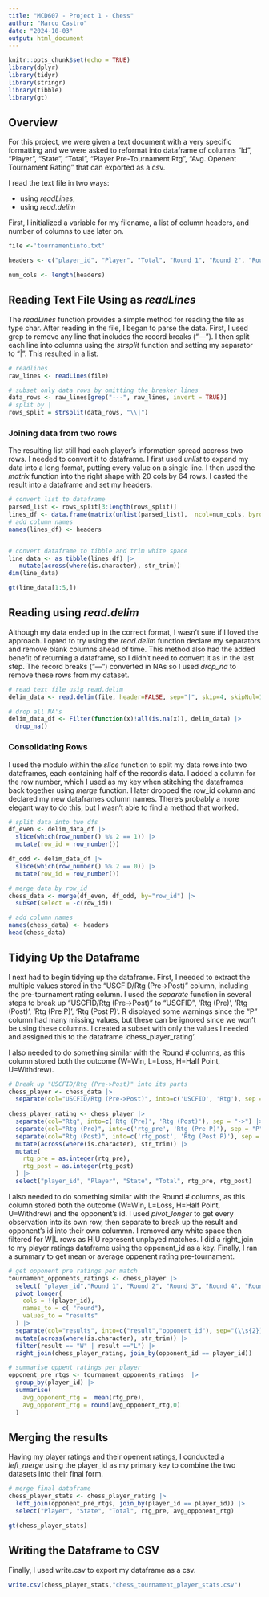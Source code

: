 ```yaml
---
title: "MCD607 - Project 1 - Chess"
author: "Marco Castro"
date: "2024-10-03"
output: html_document
---
```


```r
knitr::opts_chunk$set(echo = TRUE)
library(dplyr)
library(tidyr)
library(stringr)
library(tibble)
library(gt)
```

## Overview

For this project, we were given a text document with a very specific formatting and we were asked to reformat into dataframe of columns "Id", "Player", "State", "Total", "Player Pre-Tournament Rtg", "Avg. Openent Tournament Rating" that can exported as a csv.

I read the text file in two ways: 

- using _readLines_, 
- using _read.delim_

First, I initialized a variable for my filename, a list of column headers, and number of columns to use later on.

```r

file <-'tournamentinfo.txt'

headers <- c("player_id", "Player", "Total", "Round 1", "Round 2", "Round 3", "Round 4", "Round 5", "Round 6", "Round 7", "State", "USCFID/Rtg (Pre->Post)", "n", "Side 1", "Side 2", "Side 3", "Side 4", "Side 5", "Side 6", "Side 7")

num_cols <- length(headers)
```

## Reading Text File Using as _readLines_

The _readLines_ function provides a simple method for reading the file as type char. After reading in the file, I began to parse the data. First, I used grep to remove any line that includes the record breaks ("---"). I then split each line into columns using the _strsplit_ function and setting my separator to "|". This resulted in a list. 

```r
# readlines 
raw_lines <- readLines(file)

# subset only data rows by omitting the breaker lines
data_rows <- raw_lines[grep("---", raw_lines, invert = TRUE)]
# split by |
rows_split = strsplit(data_rows, "\\|")
```

### Joining data from two rows

The resulting list still had each player's information spread accross two rows. I needed to convert it to dataframe. I first used _unlist_ to expand my data into a long format, putting every value on a single line. I then used the _matrix_ function into the right shape with 20 cols by 64 rows. I casted the result into a dataframe and set my headers.

```r
# convert list to dataframe
parsed_list <- rows_split[3:length(rows_split)]
lines_df <- data.frame(matrix(unlist(parsed_list),  ncol=num_cols, byrow = 1))
# add column names
names(lines_df) <- headers


# convert dataframe to tibble and trim white space
line_data <- as_tibble(lines_df) |>
   mutate(across(where(is.character), str_trim))
dim(line_data)

gt(line_data[1:5,])
```

## Reading using _read.delim_

Although my data ended up in the correct format, I wasn't sure if I loved the approach. I opted to try using the _read.delim_ function declare my separators and remove blank columns ahead of time. This method also had the added benefit of returning a dataframe, so I didn't need to convert it as in the last step. The record breaks ("---") converted in NAs so I used _drop_na_ to remove these rows from my dataset.

```r
# read text file usig read.delim
delim_data <- read.delim(file, header=FALSE, sep="|", skip=4, skipNul=1, blank.lines.skip=1, na.strings=c(""," ","NA")) 

# drop all NA's
delim_data_df <- Filter(function(x)!all(is.na(x)), delim_data) |>
  drop_na()
```

### Consolidating Rows
I used the modulo within the _slice_ function to split my data rows into two dataframes, each containing half of the record's data. I added a column for the row number, which I used as my key when stitching the dataframes back together using _merge_ function. I later dropped the row_id column and declared my new dataframes column names. There's probably a more elegant way to do this, but I wasn't able to find a method that worked.

```r
# split data into two dfs
df_even <- delim_data_df |>
  slice(which(row_number() %% 2 == 1)) |>
  mutate(row_id = row_number())

df_odd <- delim_data_df |>
  slice(which(row_number() %% 2 == 0)) |>
  mutate(row_id = row_number())

# merge data by row_id
chess_data <- merge(df_even, df_odd, by="row_id") |>
  subset(select = -c(row_id)) 

# add column names
names(chess_data) <- headers
head(chess_data)
```

## Tidying Up the Dataframe
I next had to begin tidying up the dataframe. First, I needed to extract the multiple values stored in the "USCFID/Rtg (Pre->Post)" column, including the pre-tournament rating column. I used the _separate_ function in several steps to break up "USCFID/Rtg (Pre->Post)" to "USCFID", 'Rtg (Pre)', 'Rtg (Post)',  'Rtg (Pre P)',  'Rtg (Post P)'. R displayed some warnings since the "P" column had many missing values, but these can be ignored since we won't be using these columns. I created a subset with only the values I needed and assigned this to the dataframe 'chess_player_rating'.

I also needed to do something similar with the Round # columns, as this column stored both the outcome (W=Win, L=Loss, H=Half Point, U=Withdrew).
```r

# Break up "USCFID/Rtg (Pre->Post)" into its parts
chess_player <- chess_data |>
  separate(col="USCFID/Rtg (Pre->Post)", into=c('USCFID', 'Rtg'), sep = "\\/ R:") 
  
chess_player_rating <- chess_player |>
  separate(col="Rtg", into=c('Rtg (Pre)', 'Rtg (Post)'), sep = "->") |>
  separate(col="Rtg (Pre)", into=c('rtg_pre', 'Rtg (Pre P)'), sep = "P") |>
  separate(col="Rtg (Post)", into=c('rtg_post', 'Rtg (Post P)'), sep = "P") |>
  mutate(across(where(is.character), str_trim)) |>
  mutate(
    rtg_pre = as.integer(rtg_pre),
    rtg_post = as.integer(rtg_post)
  ) |>
  select("player_id", "Player", "State", "Total", rtg_pre, rtg_post)
```

I also needed to do something similar with the Round # columns, as this column stored both the outcome (W=Win, L=Loss, H=Half Point, U=Withdrew) and the opponent's id. I used _pivot_longer_ to get every observation into its own row, then separate to break up the result and opponent's id into their own colummn. I removed any white space then filtered for W|L rows as H|U represent unplayed matches. I did a right_join to my player ratings dataframe using the oppenent_id as a key. Finally, I ran a summary to get mean or average oppenent rating pre-tournament.


```r
# get opponent pre ratings per match
tournament_opponents_ratings <- chess_player |>
  select( "player_id","Round 1", "Round 2", "Round 3", "Round 4", "Round 5", "Round 6", "Round 7") |>
  pivot_longer(
    cols = !(player_id),
    names_to = c( "round"), 
    values_to = "results"
  ) |>
  separate(col="results", into=c("result","opponent_id"), sep="(\\s{2})") |>
  mutate(across(where(is.character), str_trim)) |>
  filter(result == "W" | result =="L") |>
  right_join(chess_player_rating, join_by(opponent_id == player_id))

# summarise oppent ratings per player
opponent_pre_rtgs <- tournament_opponents_ratings  |>
  group_by(player_id) |>
  summarise(
    avg_opponent_rtg =  mean(rtg_pre),
    avg_opponent_rtg = round(avg_opponent_rtg,0)
  )

```
## Merging the results
Having my player ratings and their openent ratings, I conducted a _left_merge_ using the player_id as my primary key to combine the two datasets into their final form.


```r
# merge final dataframe
chess_player_stats <- chess_player_rating |>
  left_join(opponent_pre_rtgs, join_by(player_id == player_id)) |>
  select("Player", "State", "Total", rtg_pre, avg_opponent_rtg)

gt(chess_player_stats)

```
## Writing the Dataframe to CSV
Finally, I used write.csv to export my dataframe as a csv.

```r
write.csv(chess_player_stats,"chess_tournament_player_stats.csv")
```
